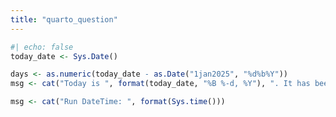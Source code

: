 ```yaml
---
title: "quarto_question"
---
```


```r
#| echo: false
today_date <- Sys.Date()

days <- as.numeric(today_date - as.Date("1jan2025", "%d%b%Y"))
msg <- cat("Today is ", format(today_date, "%B %-d, %Y"), ". It has been ", days, " days since January 1, 2025.", sep = "")

msg <- cat("Run DateTime: ", format(Sys.time()))
```
